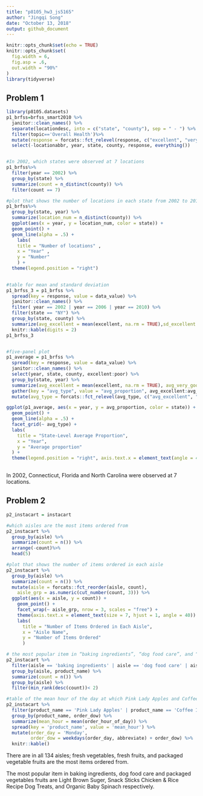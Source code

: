 ```yaml
---
title: "p8105_hw3_js5165"
author: "Jingqi Song"
date: "October 13, 2018"
output: github_document
---
```


```r
knitr::opts_chunk$set(echo = TRUE)
knitr::opts_chunk$set(
  fig.width = 6,
  fig.asp = .6,
  out.width = "90%"
)
library(tidyverse)
```

## Problem 1

```r
library(p8105.datasets)
p1_brfss=brfss_smart2010 %>% 
  janitor::clean_names() %>%
  separate(locationdesc, into = c("state", "county"), sep = " - ") %>%
  filter(topic=='Overall Health')%>%
  mutate(response = forcats::fct_relevel(response, c("excellent", "very_good", "good", "fair", "poor"))) %>% 
  select(-locationabbr, year, state, county, response, everything())


#In 2002, which states were observed at 7 locations
p1_brfss%>%
  filter(year == 2002) %>% 
  group_by(state) %>% 
  summarize(count = n_distinct(county)) %>% 
  filter(count == 7)

#plot that shows the number of locations in each state from 2002 to 2010
p1_brfss%>%
  group_by(state, year) %>% 
  summarize(location_num = n_distinct(county)) %>% 
  ggplot(aes(x = year, y = location_num, color = state)) + 
  geom_point() + 
  geom_line(alpha = .5) +
    labs(
    title = "Number of locations" ,
    x = "Year" ,
    y = "Number"
    ) +
  theme(legend.position = "right")
  

#table for mean and standard deviation
p1_brfss_3 = p1_brfss %>%
  spread(key = response, value = data_value) %>% 
  janitor::clean_names() %>%
  filter( year == 2002 | year == 2006 | year == 2010) %>%   
  filter(state == "NY") %>% 
  group_by(state, county) %>% 
  summarize(avg_excellent = mean(excellent, na.rm = TRUE),sd_excellent = sd(excellent, na.rm = TRUE)) %>% 
  knitr::kable(digits = 2)
p1_brfss_3


#five-panel plot 
p1_average = p1_brfss %>%
  spread(key = response, value = data_value) %>% 
  janitor::clean_names() %>%
  select(year, state, county, excellent:poor) %>% 
  group_by(state, year) %>% 
  summarize(avg_excellent = mean(excellent, na.rm = TRUE), avg_very_good = mean(very_good, na.rm = TRUE), avg_good = mean(good, na.rm = TRUE), avg_fair = mean(fair, na.rm = TRUE), avg_poor = mean(poor, na.rm = TRUE)) %>% 
  gather(key = "avg_type", value = "avg_proportion", avg_excellent:avg_poor) %>%
  mutate(avg_type = forcats::fct_relevel(avg_type, c("avg_excellent", "avg_very_good", "avg_good", "avg_fair", "avg_poor")))

ggplot(p1_average, aes(x = year, y = avg_proportion, color = state)) + 
  geom_point() + 
  geom_line(alpha = .5) +
  facet_grid(~ avg_type) +
  labs(
    title = "State-Level Average Proportion",
    x = "Year",
    y = "Average proportion"
  ) + 
  theme(legend.position = "right", axis.text.x = element_text(angle = 40))
  
```

In 2002, Connecticut, Florida and North Carolina were observed at 7 locations.


## Problem 2

```r
p2_instacart = instacart

#which aisles are the most items ordered from
p2_instacart %>% 
  group_by(aisle) %>% 
  summarize(count = n()) %>% 
  arrange(-count)%>%
  head(5)

#plot that shows the number of items ordered in each aisle
p2_instacart %>% 
  group_by(aisle) %>% 
  summarize(count = n()) %>% 
  mutate(aisle = forcats::fct_reorder(aisle, count),
    aisle_grp = as.numeric(cut_number(count, 3))) %>% 
  ggplot(aes(x = aisle, y = count)) +
    geom_point() +
    facet_wrap(~ aisle_grp, nrow = 3, scales = "free") +
    theme(axis.text.x = element_text(size = 7, hjust = 1, angle = 40)) +
    labs(
      title = "Number of Items Ordered in Each Aisle",
      x = "Aisle Name",
      y = "Number of Items Ordered"
      )

# the most popular item in “baking ingredients”, “dog food care”, and “packaged vegetables fruits”
p2_instacart %>%  
  filter(aisle == 'baking ingredients' | aisle == 'dog food care' | aisle == 'packaged vegetables fruits') %>% 
  group_by(aisle, product_name) %>% 
  summarize(count = n()) %>% 
  group_by(aisle) %>% 
  filter(min_rank(desc(count))< 2) 

#table of the mean hour of the day at which Pink Lady Apples and Coffee Ice Cream are ordered
p2_instacart %>%  
  filter(product_name == 'Pink Lady Apples' | product_name == 'Coffee Ice Cream') %>% 
  group_by(product_name, order_dow) %>% 
  summarize(mean_hour = mean(order_hour_of_day)) %>% 
  spread(key = 'product_name', value = 'mean_hour') %>% 
  mutate(order_day = 'Monday',
         order_dow = weekdays(order_day, abbreviate) + order_dow) %>% 
  knitr::kable()

```

There are in all 134 aisles; fresh vegetables, fresh fruits, and packaged vegetable fruits are the most items ordered from.

The most popular item in baking ingredients, dog food care and packaged vegetables fruits are Light Brown Suger, Snack Sticks Chicken & Rice Recipe Dog Treats, and Organic Baby Spinach respectively.















